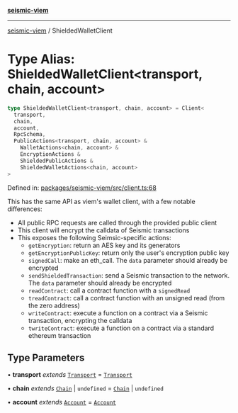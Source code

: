 [**seismic-viem**](/seismic-viem/README.mdx)

---

[seismic-viem](/seismic-viem/globals.mdx) / ShieldedWalletClient

# Type Alias: ShieldedWalletClient\<transport, chain, account\>

```ts
type ShieldedWalletClient<transport, chain, account> = Client<
  transport,
  chain,
  account,
  RpcSchema,
  PublicActions<transport, chain, account> &
    WalletActions<chain, account> &
    EncryptionActions &
    ShieldedPublicActions &
    ShieldedWalletActions<chain, account>
>
```

Defined in: [packages/seismic-viem/src/client.ts:68](https://github.com/SeismicSystems/seismic-client/blob/fe4ea18662b9b9725dc8d15ad03bde6f01c024a3/packages/seismic-viem/src/client.ts#L68)

This has the same API as viem's wallet client, with a few notable differences:

- All public RPC requests are called through the provided public client
- This client will encrypt the calldata of Seismic transactions
- This exposes the following Seimsic-specific actions:
  - `getEncryption`: return an AES key and its generators
  - `getEncryptionPublicKey`: return only the user's encryption public key
  - `signedCall`: make an eth_call. The `data` parameter should already be encrypted
  - `sendShieldedTransaction`: send a Seismic transaction to the network. The `data` parameter should already be encrypted
  - `readContract`: call a contract function with a `signedRead`
  - `treadContract`: call a contract function with an unsigned read (from the zero address)
  - `writeContract`: execute a function on a contract via a Seismic transaction, encrypting the calldata
  - `twriteContract`: execute a function on a contract via a standard ethereum transaction

## Type Parameters

• **transport** _extends_ [`Transport`](https://github.com/wevm/viem) = [`Transport`](https://github.com/wevm/viem)

• **chain** _extends_ [`Chain`](https://github.com/wevm/viem) \| `undefined` = [`Chain`](https://github.com/wevm/viem) \| `undefined`

• **account** _extends_ [`Account`](https://github.com/wevm/viem) = [`Account`](https://github.com/wevm/viem)
